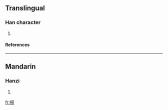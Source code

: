 ==Translingual==
===Han character===
{{Han char|rn=64|rad=手|as=12|sn=15|four=|canj=手日卜火 (QAYF)}}
# {{defn|Han|sort=手12}}
====References====
{{Han ref|kx=0454.100|dkj=12700|hdz=31958.010|uh=6494|ud=25748}}

----
==Mandarin==
===Hanzi===
{{cmn-hanzi|pin=[[hèng]] (heng4)|wg=heng<sup>4</sup>}}
# {{defn|Mandarin}}

[[fr:撔]]
